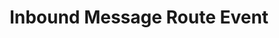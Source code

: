 ---
title: "Inbound Message Route Event"
sidebarTitle: "Message Routing"
openapi: "/webhooks.yaml webhook route.message"
---